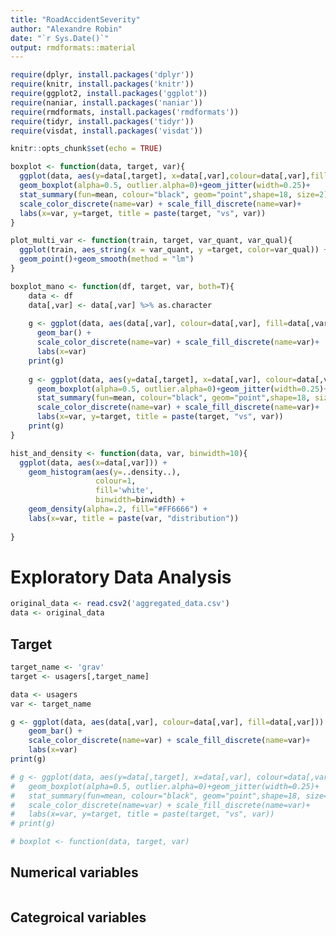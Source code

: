 ```yaml
---
title: "RoadAccidentSeverity"
author: "Alexandre Robin"
date: "`r Sys.Date()`"
output: rmdformats::material
---
```


```r

require(dplyr, install.packages('dplyr'))
require(knitr, install.packages('knitr'))
require(ggplot2, install.packages('ggplot'))
require(naniar, install.packages('naniar'))
require(rmdformats, install.packages('rmdformats'))
require(tidyr, install.packages('tidyr'))
require(visdat, install.packages('visdat'))

knitr::opts_chunk$set(echo = TRUE)
```

```r
boxplot <- function(data, target, var){
  ggplot(data, aes(y=data[,target], x=data[,var],colour=data[,var],fill=data[,var]))+
  geom_boxplot(alpha=0.5, outlier.alpha=0)+geom_jitter(width=0.25)+
  stat_summary(fun=mean, colour="black", geom="point",shape=18, size=2)+
  scale_color_discrete(name=var) + scale_fill_discrete(name=var)+
  labs(x=var, y=target, title = paste(target, "vs", var))
}

plot_multi_var <- function(train, target, var_quant, var_qual){
  ggplot(train, aes_string(x = var_quant, y =target, color=var_qual)) +
  geom_point()+geom_smooth(method = "lm")
}

boxplot_mano <- function(df, target, var, both=T){
    data <- df
    data[,var] <- data[,var] %>% as.character
    
    g <- ggplot(data, aes(data[,var], colour=data[,var], fill=data[,var])) +
      geom_bar() +
      scale_color_discrete(name=var) + scale_fill_discrete(name=var)+
      labs(x=var)
    print(g)
    
    g <- ggplot(data, aes(y=data[,target], x=data[,var], colour=data[,var], fill=data[,var])) +
      geom_boxplot(alpha=0.5, outlier.alpha=0)+geom_jitter(width=0.25)+
      stat_summary(fun=mean, colour="black", geom="point",shape=18, size=3)+
      scale_color_discrete(name=var) + scale_fill_discrete(name=var)+
      labs(x=var, y=target, title = paste(target, "vs", var))
    print(g)
}

hist_and_density <- function(data, var, binwidth=10){
  ggplot(data, aes(x=data[,var])) +
    geom_histogram(aes(y=..density..), 
                   colour=1, 
                   fill='white',
                   binwidth=binwidth) +
    geom_density(alpha=.2, fill="#FF6666") +
    labs(x=var, title = paste(var, "distribution"))
  
}
```


# Exploratory Data Analysis

```r
original_data <- read.csv2('aggregated_data.csv')
data <- original_data

```


## Target

```r
target_name <- 'grav' 
target <- usagers[,target_name]

data <- usagers
var <- target_name

g <- ggplot(data, aes(data[,var], colour=data[,var], fill=data[,var])) +
    geom_bar() +
    scale_color_discrete(name=var) + scale_fill_discrete(name=var)+
    labs(x=var)
print(g)

# g <- ggplot(data, aes(y=data[,target], x=data[,var], colour=data[,var], fill=data[,var])) +
#   geom_boxplot(alpha=0.5, outlier.alpha=0)+geom_jitter(width=0.25)+
#   stat_summary(fun=mean, colour="black", geom="point",shape=18, size=3)+
#   scale_color_discrete(name=var) + scale_fill_discrete(name=var)+
#   labs(x=var, y=target, title = paste(target, "vs", var))
# print(g)

# boxplot <- function(data, target, var)
```


## Numerical variables

```r

```


## Categroical variables

```r

```

